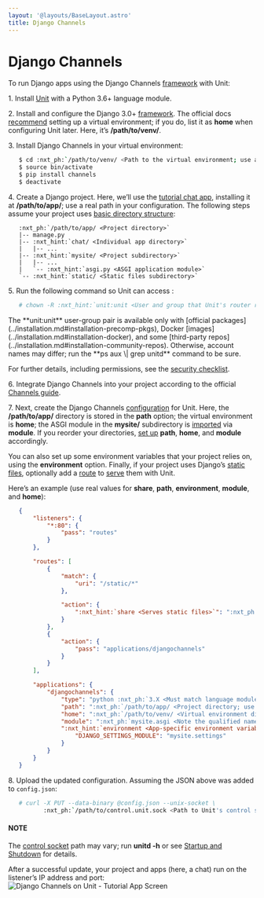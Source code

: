 ```yaml
---
layout: '@layouts/BaseLayout.astro'
title: Django Channels
---
```

# Django Channels

To run Django apps using the Django Channels [framework](https://channels.readthedocs.io/en/stable/) with Unit:

1\. Install [Unit](../installation.md#installation-precomp-pkgs) with a Python 3.6+ language module.

2\. Install and configure the Django 3.0+ [framework](https://www.djangoproject.com).  The official docs [recommend](https://docs.djangoproject.com/en/stable/topics/install/#installing-an-official-release-with-pip) setting up a virtual environment; if you do, list it as **home** when configuring Unit later.  Here, it’s **/path/to/venv/**.

3\. Install Django Channels in your virtual environment:

```bash
   $ cd :nxt_ph:`/path/to/venv/ <Path to the virtual environment; use a real path in your configuration>`
   $ source bin/activate
   $ pip install channels
   $ deactivate
```

4\. Create a Django project.  Here, we’ll use the [tutorial chat app](https://channels.readthedocs.io/en/stable/tutorial/part_1.html#tutorial-part-1-basic-setup), installing it at **/path/to/app/**; use a real path in your configuration.  The following steps assume your project uses [basic directory structure](https://docs.djangoproject.com/en/stable/ref/django-admin/#django-admin-startproject):

```none
   :nxt_ph:`/path/to/app/ <Project directory>`
   |-- manage.py
   |-- :nxt_hint:`chat/ <Individual app directory>`
   |   |-- ...
   |-- :nxt_hint:`mysite/ <Project subdirectory>`
   |   |-- ...
   |   `-- :nxt_hint:`asgi.py <ASGI application module>`
   `-- :nxt_hint:`static/ <Static files subdirectory>`
```

5\. Run the following command so Unit can access :

```bash
   # chown -R :nxt_hint:`unit:unit <User and group that Unit's router runs as by default>` :nxt_ph:`/path/to/app/ <Path to the application files such as /data/www/app/; use a real path in your commands>`
```

<Note type="note">
The **unit:unit** user-group pair is available only with [official packages](../installation.md#installation-precomp-pkgs), Docker [images](../installation.md#installation-docker), and some [third-party repos](../installation.md#installation-community-repos). Otherwise, account names may differ; run the **ps aux \| grep unitd** command to be sure.
</Note>

For further details, including permissions, see the [security checklist](security.md#security-apps).

6\. Integrate Django Channels into your project according to the official [Channels guide](https://channels.readthedocs.io/en/stable/tutorial/part_1.html#integrate-the-channels-library).

7\. Next, create the Django Channels [configuration](../configuration.md#configuration-python) for Unit.  Here, the **/path/to/app/** directory is stored in the **path** option; the virtual environment is **home**; the ASGI module in the **mysite/** subdirectory is [imported](https://docs.python.org/3/reference/import.html) via **module**.  If you reorder your directories, [set up](../configuration.md#configuration-python) **path**, **home**, and **module** accordingly.

You can also set up some environment variables that your project relies on, using the **environment** option.  Finally, if your project uses Django’s [static files](https://docs.djangoproject.com/en/stable/howto/static-files/), optionally add a [route](../configuration.md#configuration-routes) to [serve](../configuration.md#configuration-static) them with Unit.

Here’s an example (use real values for **share**, **path**, **environment**, **module**, and **home**):

```json
   {
       "listeners": {
           "*:80": {
               "pass": "routes"
           }
       },

       "routes": [
           {
               "match": {
                   "uri": "/static/*"
               },

               "action": {
                   ":nxt_hint:`share <Serves static files>`": ":nxt_ph:`/path/to/app <Thus, URIs starting with /static/ are served from /path/to/app/static/; use a real path in your configuration>`$uri"
               }
           },
           {
               "action": {
                   "pass": "applications/djangochannels"
               }
           }
       ],

       "applications": {
           "djangochannels": {
               "type": "python :nxt_ph:`3.X <Must match language module version and virtual environment version>`",
               "path": ":nxt_ph:`/path/to/app/ <Project directory; use a real path in your configuration>`",
               "home": ":nxt_ph:`/path/to/venv/ <Virtual environment directory; use a real path in your configuration>`",
               "module": ":nxt_ph:`mysite.asgi <Note the qualified name of the ASGI module; use a real site directory name in your configuration>`",
               ":nxt_hint:`environment <App-specific environment variables>`": {
                   "DJANGO_SETTINGS_MODULE": "mysite.settings"
               }
           }
       }
   }
```

8\. Upload the updated configuration.  Assuming the JSON above was added to `config.json`:

```bash
   # curl -X PUT --data-binary @config.json --unix-socket \
          :nxt_ph:`/path/to/control.unit.sock <Path to Unit's control socket in your installation>` :nxt_hint:`http://localhost/config/ <Path to the config section in Unit's control API>`
```

#### NOTE

The [control socket](../controlapi.md#configuration-socket) path may vary; run **unitd -h** or see [Startup and Shutdown](source.md#source-startup) for details.

After a successful update, your project and apps (here, a chat) run on the listener’s IP address and port: ![Django Channels on Unit - Tutorial App Screen](/djangochannels.png)